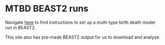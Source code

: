 # MTBD BEAST2 runs

Navigate [here](https://taming-the-beast.org/tutorials/Structured-birth-death-model/) to find instructions to set up a multi-type birth death model run in BEAST2.

This site also has pre-made BEAST2 output for us to download and analyze.


